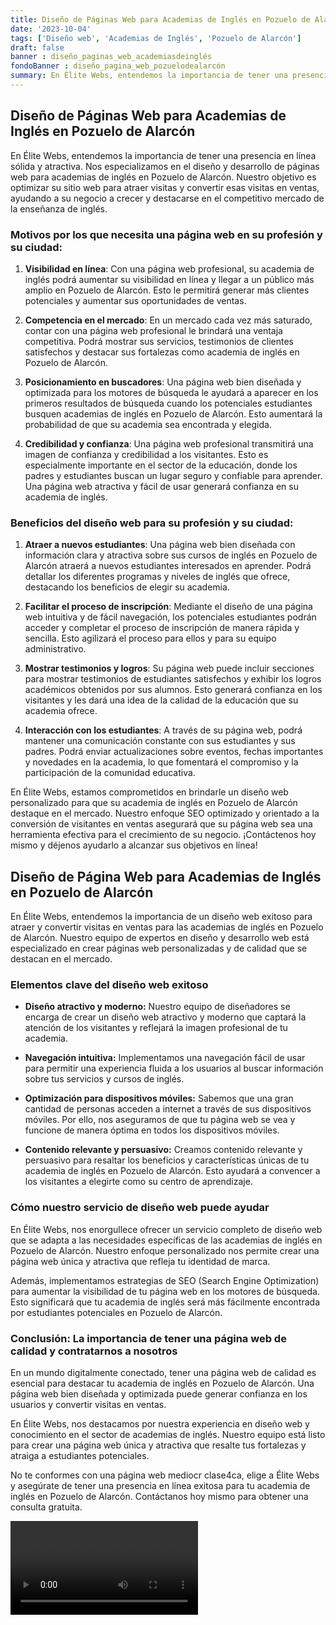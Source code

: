```yaml
---
title: Diseño de Páginas Web para Academias de Inglés en Pozuelo de Alarcón
date: '2023-10-04'
tags: ['Diseño web', 'Academias de Inglés', 'Pozuelo de Alarcón']
draft: false
banner : diseño_paginas_web_academiasdeinglés
fondoBanner : diseño_pagina_web_pozuelodealarcón
summary: En Élite Webs, entendemos la importancia de tener una presencia en línea sólida y atractiva. Nos especializamos en el diseño y desarrollo de páginas web para academias de inglés en Pozuelo de Alarcón. Nuestro objetivo es optimizar su sitio web para atraer visitas y convertir esas visitas en ventas, ayudando a su negocio a crecer y destacarse en el competitivo mercado de la enseñanza de inglés.
---
```


## Diseño de Páginas Web para Academias de Inglés en Pozuelo de Alarcón

En Élite Webs, entendemos la importancia de tener una presencia en línea sólida y atractiva. Nos especializamos en el diseño y desarrollo de páginas web para academias de inglés en Pozuelo de Alarcón. Nuestro objetivo es optimizar su sitio web para atraer visitas y convertir esas visitas en ventas, ayudando a su negocio a crecer y destacarse en el competitivo mercado de la enseñanza de inglés.

### Motivos por los que necesita una página web en su profesión y su ciudad:

1. **Visibilidad en línea**: Con una página web profesional, su academia de inglés podrá aumentar su visibilidad en línea y llegar a un público más amplio en Pozuelo de Alarcón. Esto le permitirá generar más clientes potenciales y aumentar sus oportunidades de ventas.

2. **Competencia en el mercado**: En un mercado cada vez más saturado, contar con una página web profesional le brindará una ventaja competitiva. Podrá mostrar sus servicios, testimonios de clientes satisfechos y destacar sus fortalezas como academia de inglés en Pozuelo de Alarcón.

3. **Posicionamiento en buscadores**: Una página web bien diseñada y optimizada para los motores de búsqueda le ayudará a aparecer en los primeros resultados de búsqueda cuando los potenciales estudiantes busquen academias de inglés en Pozuelo de Alarcón. Esto aumentará la probabilidad de que su academia sea encontrada y elegida.

4. **Credibilidad y confianza**: Una página web profesional transmitirá una imagen de confianza y credibilidad a los visitantes. Esto es especialmente importante en el sector de la educación, donde los padres y estudiantes buscan un lugar seguro y confiable para aprender. Una página web atractiva y fácil de usar generará confianza en su academia de inglés.

### Beneficios del diseño web para su profesión y su ciudad:

1. **Atraer a nuevos estudiantes**: Una página web bien diseñada con información clara y atractiva sobre sus cursos de inglés en Pozuelo de Alarcón atraerá a nuevos estudiantes interesados en aprender. Podrá detallar los diferentes programas y niveles de inglés que ofrece, destacando los beneficios de elegir su academia.

2. **Facilitar el proceso de inscripción**: Mediante el diseño de una página web intuitiva y de fácil navegación, los potenciales estudiantes podrán acceder y completar el proceso de inscripción de manera rápida y sencilla. Esto agilizará el proceso para ellos y para su equipo administrativo.

3. **Mostrar testimonios y logros**: Su página web puede incluir secciones para mostrar testimonios de estudiantes satisfechos y exhibir los logros académicos obtenidos por sus alumnos. Esto generará confianza en los visitantes y les dará una idea de la calidad de la educación que su academia ofrece.

4. **Interacción con los estudiantes**: A través de su página web, podrá mantener una comunicación constante con sus estudiantes y sus padres. Podrá enviar actualizaciones sobre eventos, fechas importantes y novedades en la academia, lo que fomentará el compromiso y la participación de la comunidad educativa.

En Élite Webs, estamos comprometidos en brindarle un diseño web personalizado para que su academia de inglés en Pozuelo de Alarcón destaque en el mercado. Nuestro enfoque SEO optimizado y orientado a la conversión de visitantes en ventas asegurará que su página web sea una herramienta efectiva para el crecimiento de su negocio. ¡Contáctenos hoy mismo y déjenos ayudarlo a alcanzar sus objetivos en línea!

<GifSeo />

<Cta />

## Diseño de Página Web para Academias de Inglés en Pozuelo de Alarcón

En Élite Webs, entendemos la importancia de un diseño web exitoso para atraer y convertir visitas en ventas para las academias de inglés en Pozuelo de Alarcón. Nuestro equipo de expertos en diseño y desarrollo web está especializado en crear páginas web personalizadas y de calidad que se destacan en el mercado.

### Elementos clave del diseño web exitoso

- **Diseño atractivo y moderno:** Nuestro equipo de diseñadores se encarga de crear un diseño web atractivo y moderno que captará la atención de los visitantes y reflejará la imagen profesional de tu academia.

- **Navegación intuitiva:** Implementamos una navegación fácil de usar para permitir una experiencia fluida a los usuarios al buscar información sobre tus servicios y cursos de inglés.

- **Optimización para dispositivos móviles:** Sabemos que una gran cantidad de personas acceden a internet a través de sus dispositivos móviles. Por ello, nos aseguramos de que tu página web se vea y funcione de manera óptima en todos los dispositivos móviles.

- **Contenido relevante y persuasivo:** Creamos contenido relevante y persuasivo para resaltar los beneficios y características únicas de tu academia de inglés en Pozuelo de Alarcón. Esto ayudará a convencer a los visitantes a elegirte como su centro de aprendizaje.

### Cómo nuestro servicio de diseño web puede ayudar

En Élite Webs, nos enorgullece ofrecer un servicio completo de diseño web que se adapta a las necesidades específicas de las academias de inglés en Pozuelo de Alarcón. Nuestro enfoque personalizado nos permite crear una página web única y atractiva que refleja tu identidad de marca.

Además, implementamos estrategias de SEO (Search Engine Optimization) para aumentar la visibilidad de tu página web en los motores de búsqueda. Esto significará que tu academia de inglés será más fácilmente encontrada por estudiantes potenciales en Pozuelo de Alarcón.

### Conclusión: La importancia de tener una página web de calidad y contratarnos a nosotros

En un mundo digitalmente conectado, tener una página web de calidad es esencial para destacar tu academia de inglés en Pozuelo de Alarcón. Una página web bien diseñada y optimizada puede generar confianza en los usuarios y convertir visitas en ventas.

En Élite Webs, nos destacamos por nuestra experiencia en diseño web y conocimiento en el sector de academias de inglés. Nuestro equipo está listo para crear una página web única y atractiva que resalte tus fortalezas y atraiga a estudiantes potenciales.

No te conformes con una página web mediocr clase4ca, elige a Élite Webs y asegúrate de tener una presencia en línea exitosa para tu academia de inglés en Pozuelo de Alarcón. Contáctanos hoy mismo para obtener una consulta gratuita.

<Video />

<CtaBot job='Academias de Inglés' city='Pozuelo de Alarcón'/>

<Gmaps query='Pozuelo de Alarcón+españa+maps' />